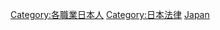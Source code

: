 {{Commonscat|Lawyers from Japan}}

[[Category:各職業日本人|Category:各職業日本人]]
[[Category:日本法律|Category:日本法律]]
[[Category:各國律師|Japan]]
